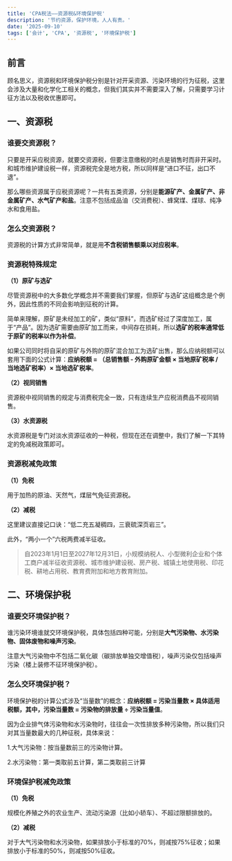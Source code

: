 ```yaml
---
title: 'CPA税法——资源税&环境保护税'
description: '节约资源，保护环境，人人有责。'
date: '2025-09-10'
tags: ['会计', 'CPA', '资源税', '环境保护税']
---
```


## 前言

顾名思义，资源税和环境保护税分别是针对开采资源、污染环境的行为征税，这里会涉及大量和化学化工相关的概念，但我们其实并不需要深入了解，只需要学习计征方法以及税收优惠即可。

## 一、资源税

### 谁要交资源税？

只要是开采应税资源，就要交资源税，但要注意缴税的时点是销售时而非开采时。和城市维护建设税一样，资源税完全是地方税，所以同样是“进口不征，出口不退”。

那么哪些资源属于应税资源呢？一共有五类资源，分别是**能源矿产、金属矿产、非金属矿产、水气矿产和盐**。注意不包括成品油（交消费税）、蜂窝煤、煤球、纯净水和食用盐。

### 怎么交资源税？

资源税的计算方式非常简单，就是用**不含税销售额乘以对应税率**。

### 资源税特殊规定

**（1）原矿与选矿**

尽管资源税中的大多数化学概念并不需要我们掌握，但原矿与选矿这组概念是个例外，因此性质的不同会影响到征税的计算。

简单来理解，原矿是未经加工的矿，类似“原料”，而选矿经过了深度加工，属于“产品”。因为选矿需要由原矿加工而来，中间存在损耗，所以**选矿的税率通常低于原矿的税率以作为补偿**。

如果公司同时将自采的原矿与外购的原矿混合加工为选矿出售，那么应纳税额可以套用下面的公式计算：**应纳税额 = （总销售额 - 外购原矿金额 × 当地原矿税率 / 当地选矿税率）× 当地选矿税率**。

**（2）视同销售**

资源税中视同销售的规定与消费税完全一致，只有连续生产应税消费品不视同销售。

**（3）水资源税**

水资源税是专门对淡水资源征收的一种税，但现在还在调整中，我们了解一下其特定的免减税政策即可。

### 资源税减免政策

**（1）免税**

用于加热的原油、天然气，煤层气免征资源税。

**（2）减税**

这里建议直接记口诀：“低二充五凝稠四，三衰硫深页岩三”。

此外，“两小一个”六税两费减半征收。

> 自2023年1月1日至2027年12月31日，小规模纳税人、小型微利企业和个体工商户减半征收资源税、城市维护建设税、房产税、城镇土地使用税、印花税、耕地占用税、教育费附加和地方教育附加。

## 二、环境保护税

### 谁要交环境保护税？

谁污染环境谁就交环境保护税，具体包括四种可能，分别是**大气污染物、水污染物、固体废物和噪声污染**。

注意大气污染物中不包括二氧化碳（碳排放单独交增值税），噪声污染仅包括噪声污染（楼上装修不征环境保护税）。

### 怎么交环境保护税？

环境保护税的计算公式涉及“当量数”的概念：**应纳税额 = 污染当量数 × 具体适用税额，其中，污染当量数 = 污染物的排放量 ÷ 污染当量值**。

因为企业排气体污染物和水污染物时，往往会一次性排放多种污染物，所以我们只对其当量数最大的几种征税，具体来说：

1.大气污染物：按当量数前三的污染物计算。

2.水污染物：第一类取前五计算，第二类取前三计算

### 环境保护税减免政策

**（1）免税**

规模化养殖之外的农业生产、流动污染源（比如小轿车）、不超过限额排放的。

**（2）减税**

对于大气污染物和水污染物，如果排放小于标准的70%，则减按75%征收；如果排放小于标准的50%，则减按50%征收。

